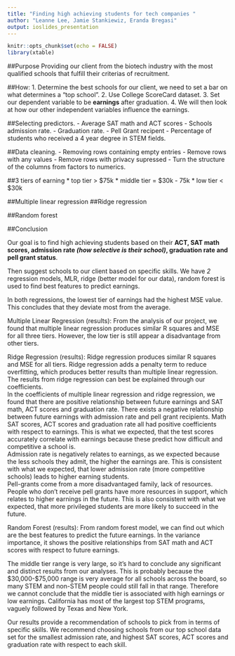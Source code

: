 ```yaml
---
title: "Finding high achieving students for tech companies "
author: "Leanne Lee, Jamie Stankiewiz, Eranda Bregasi"
output: ioslides_presentation
---
```


```r
knitr::opts_chunk$set(echo = FALSE)
library(xtable)
```

##Purpose
Providing our client from the biotech industry with the most qualified schools that fulfill their criterias of recruitment. 

##How: 
1. Determine the best schools for our client, we need to set a bar on what determines a "top school".
2. Use College ScoreCard dataset. 
3. Set our dependent variable to be **earnings** after graduation. 
4. We will then look at how our other independent variables influence the earnings.

##Selecting predictors. 
    - Average SAT math and ACT scores
    - Schools admission rate. 
    - Graduation rate.
    - Pell Grant recipent 
    - Percentage of students who received a 4 year degree in STEM fields.

##Data cleaning. 
    - Removing rows containing empty entries 
    - Remove rows with any values
    - Remove rows with privacy supressed 
    - Turn the structure of the columns from factors to numerics. 

##3 tiers of earning
* top tier > $75k
* middle tier = $30k - 75k
* low tier < $30k


##Multiple linear regression
##Ridge regression

##Random forest


##Conclusion

Our goal is to find high achieving students based on their **ACT, SAT math scores, admission rate *(how selective is their school)*, graduation rate and pell grant status**.

Then suggest schools to our client based on specific skills. We have *2* regression models, MLR, ridge (better model for our data), random forest is used to find best features to predict earnings.

In both regressions, the lowest tier of earnings had the highest MSE value.  This concludes that they deviate most from the average.  


Multiple Linear Regression (results):
From the analysis of our project, we found that multiple linear regression produces similar R squares and MSE for all three tiers. However, the low tier is still appear a disadvantage from other tiers. 


Ridge Regression (results):
Ridge regression produces similar R squares and MSE for all tiers.  Ridge regression adds a penalty term to reduce overfitting, which produces better results than multiple linear regression.
The results from ridge regression can best be explained through our coefficients.  
In the coefficients of \emph{both} multiple linear regression and ridge regression, we found that there are positive relationship between future earnings and SAT math, ACT scores and graduation rate. There exists a negative relationship between future earnings with admission rate and pell grant recipients. 
Math SAT scores, ACT scores and graduation rate all had positive coefficients with respect to earnings.  This is what we expected, that the test scores accurately correlate with earnings because these predict how difficult and competitive a school is.  
Admission rate is negatively relates to earnings, as we expected because the less schools they admit, the higher the earnings are.  This is consistent with what we expected, that lower admission rate (more competitive schools) leads to higher earning students.  
Pell-grants come from a more disadvantaged family, lack of resources.  People who don’t receive pell grants have more resources in support, which relates to higher earnings in the future.  This is also consistent with what we expected, that more privileged students are more likely to succeed in the future.


Random Forest (results):
From random forest model, we can find out which are the best features to predict the future earnings. In the variance importance, it shows the positive relationships from SAT math and ACT  scores with respect to future earnings.  	 		


The middle tier range is very large, so it’s hard to conclude any significant and distinct results from our analyses.  This is probably because the $30,000-$75,000 range is very average for all schools across the board, so many STEM and non-STEM people could still fall in that range.  Therefore we cannot conclude that the middle tier is associated with high earnings or low earnings.
California has most of the largest top STEM programs, vaguely followed by Texas and New York.  


Our results provide a recommendation of schools to pick from in terms of specific skills.  We recommend choosing schools from our top school data set for the smallest admission rate, and highest SAT scores, ACT scores and graduation rate with respect to each skill.  




